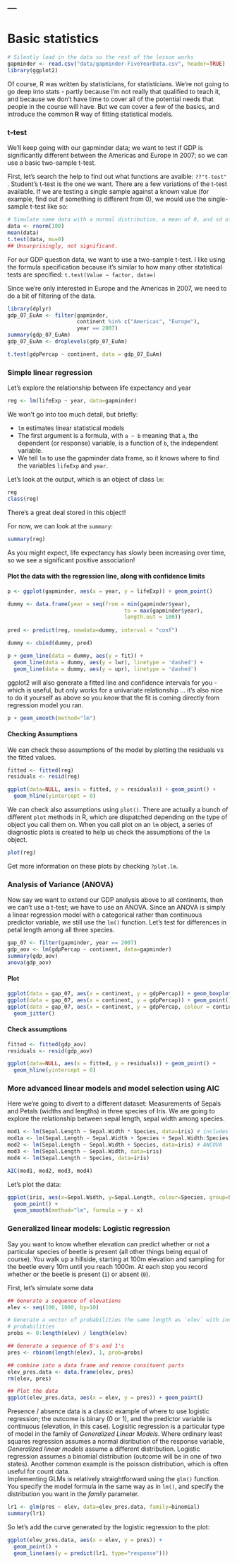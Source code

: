 ---
---

# Basic statistics

```r
# Silently load in the data so the rest of the lesson works
gapminder <- read.csv("data/gapminder-FiveYearData.csv", header=TRUE)
library(ggplot2)
```

Of course, R was written by statisticians, for statisticians.  We're not going 
to go deep into stats - partly because I'm not really that qualified to teach it, 
and because we don't have time to cover all of the potential needs that people 
in the course will have.  But we can cover a few of the basics, and introduce 
the common **R** way of fitting statistical models.

### t-test

We'll keep going with our gapminder data; we want to test if GDP is 
significantly different between the Americas and Europe in 2007; so we can use a 
basic two-sample t-test.

First, let's search the help to find out what functions are avaible: `??"t-test"`
.  Student's t-test is the one we want.  There are a few variations of the 
t-test available.  If we are testing a single sample against a known value (for 
example, find out if something is different from 0), we would use the 
single-sample t-test like so:

```r
# Simulate some data with a normal distribution, a mean of 0, and sd of 1.
data <- rnorm(100)
mean(data)
t.test(data, mu=0)
## Unsurprisingly, not significant.
```

For our GDP question data, we want to use a two-sample t-test.  I like using the formula 
specification because it's similar to how many other statistical tests are 
specified: `t.test(Value ~ factor, data=)`

Since we're only interested in Europe and the Americas in 2007, we need to do a bit of filtering of the data.

```r
library(dplyr)
gdp_07_EuAm <- filter(gapminder, 
                      continent %in% c("Americas", "Europe"), 
                      year == 2007)
summary(gdp_07_EuAm)
gdp_07_EuAm <- droplevels(gdp_07_EuAm)
```

```r
t.test(gdpPercap ~ continent, data = gdp_07_EuAm)
```

### Simple linear regression

Let's explore the relationship between life expectancy and year

```r
reg <- lm(lifeExp ~ year, data=gapminder)
```

We won't go into too much detail, but briefly: 

* `lm` estimates linear statistical models
* The first argument is a formula, with  `a ~ b` meaning that `a`,
     the dependent (or response) variable, is a
    function of `b`, the independent variable. 
* We tell `lm` to use the gapminder data frame, so it knows where to
 find the variables `lifeExp` and `year`. 

Let's look at the output, which is an object of class `lm`:

```r
reg
class(reg)
```

There's a great deal stored in this object!

For now, we can look at the `summary`:

```r
summary(reg)
```

As you might expect, life expectancy has slowly been increasing over
time, so we see a significant positive association!

#### Plot the data with the regression line, along with confidence limits

```r
p <- ggplot(gapminder, aes(x = year, y = lifeExp)) + geom_point()

dummy <- data.frame(year = seq(from = min(gapminder$year), 
                                     to = max(gapminder$year), 
                                     length.out = 100))
                   
pred <- predict(reg, newdata=dummy, interval = "conf")

dummy <- cbind(dummy, pred)

p + geom_line(data = dummy, aes(y = fit)) + 
  geom_line(data = dummy, aes(y = lwr), linetype = 'dashed') + 
  geom_line(data = dummy, aes(y = upr), linetype = 'dashed')

```

ggplot2 will also generate a fitted line and confidence intervals for you - 
which is useful, but only works for a univariate relationship ... it's also nice 
to do it yourself as above so you *know* that the fit is coming directly from 
regression model you ran.

```r
p + geom_smooth(method="lm")
```


#### Checking Assumptions

We can check these assumptions of the model by plotting the residuals vs the 
fitted values.

```r
fitted <- fitted(reg)
residuals <- resid(reg)

ggplot(data=NULL, aes(x = fitted, y = residuals)) + geom_point() + 
  geom_hline(yintercept = 0)
```

We can check also assumptions using `plot()`.  There are actually a bunch of 
different `plot` methods in R, which are dispatched depending on the type of 
object you call them on.  When you call plot on an `lm` object, a series of 
diagnostic plots is created to help us check the assumptions of the `lm` object.

```r
plot(reg)
```

Get more information on these plots by checking `?plot.lm`.

### Analysis of Variance (ANOVA)

Now say we want to extend our GDP analysis above to all continents, then we can't 
use a t-test; we have to use an ANOVA.  Since an ANOVA is simply a linear 
regression model with a categorical rather than continuous predictor variable, we 
still use the `lm()` function.  Let's test for differences in petal length among 
all three species.

```r
gap_07 <- filter(gapminder, year == 2007)
gdp_aov <- lm(gdpPercap ~ continent, data=gapminder)
summary(gdp_aov)
anova(gdp_aov)
```

#### Plot

```r
ggplot(data = gap_07, aes(x = continent, y = gdpPercap)) + geom_boxplot()
ggplot(data = gap_07, aes(x = continent, y = gdpPercap)) + geom_point()
ggplot(data = gap_07, aes(x = continent, y = gdpPercap, colour = continent)) +
  geom_jitter()
```

#### Check assumptions

```r
fitted <- fitted(gdp_aov)
residuals <- resid(gdp_aov)

ggplot(data=NULL, aes(x = fitted, y = residuals)) + geom_point() + 
  geom_hline(yintercept = 0)
```

### More advanced linear models and model selection using AIC

Here we're going to divert to a different dataset: Measurements of Sepals and Petals (widths and lengths) in three species of Iris. We are going to explore the relationship between sepal length, sepal width among species.  

```r
mod1 <- lm(Sepal.Length ~ Sepal.Width * Species, data=iris) # includes interaction term
mod1a <- lm(Sepal.Length ~ Sepal.Width + Species + Sepal.Width:Species, data=iris) #Equivalend to above
mod2 <- lm(Sepal.Length ~ Sepal.Width + Species, data=iris) # ANCOVA
mod3 <- lm(Sepal.Length ~ Sepal.Width, data=iris)
mod4 <- lm(Sepal.Length ~ Species, data=iris)

AIC(mod1, mod2, mod3, mod4)
```

Let's plot the data:
```r
ggplot(iris, aes(x=Sepal.Width, y=Sepal.Length, colour=Species, group=Species)) + 
  geom_point() + 
  geom_smooth(method="lm", formula = y ~ x)
```

### Generalized linear models: Logistic regression

Say you want to know whether elevation can predict whether or not a particular 
species of beetle is present (all other things being equal of course). You walk 
up a hillside, starting at 100m elevation and sampling for the beetle every 10m 
until you reach 1000m.  At each stop you record whether or the beetle is present 
(`1`) or absent (`0`).

First, let's simulate some data

```r
## Generate a sequence of elevations
elev <- seq(100, 1000, by=10)

# Generate a vector of probabilities the same length as `elev` with increasing 
# probabilities
probs <- 0:length(elev) / length(elev)

## Generate a sequence of 0's and 1's
pres <- rbinom(length(elev), 1, prob=probs)

## combine into a data frame and remove consituent parts
elev_pres.data <- data.frame(elev, pres)
rm(elev, pres)

## Plot the data
ggplot(elev_pres.data, aes(x = elev, y = pres)) + geom_point()
```

Presence / absence data is a classic example of where to use logistic regression; 
the outcome is binary (0 or 1), and the predictor variable is continuous 
(elevation, in this case).  Logisitic regression is a particular type of model 
in the family of _Generalized Linear Models_.  Where ordinary least squares 
regression assumes a normal disribution of the response variable, _Generalized 
linear models_ assume a different distribution.  Logistic regression assumes a 
binomial distribution (outcome will be in one of two states).  Another common 
example is the poisson distribution, which is often useful for count data.  
Implementing GLMs is relatively straightforward using the `glm()` function.  You 
specify the model formula in the same way as in `lm()`, and specify the 
distribution you want in the _family_ parameter.

```r
lr1 <- glm(pres ~ elev, data=elev_pres.data, family=binomial)
summary(lr1)
```

So let's add the curve generated by the logistic regression to the plot:

```r
ggplot(elev_pres.data, aes(x = elev, y = pres)) + 
  geom_point() + 
  geom_line(aes(y = predict(lr1, type="response")))

```
